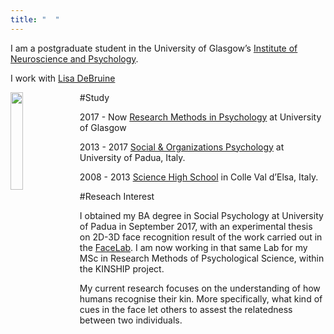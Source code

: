 ```yaml
---
title: "  "
---
```

       
I am a postgraduate student in the University of Glasgow's
[Institute of Neuroscience and Psychology](http://www.gla.ac.uk/researchinstitutes/neurosciencepsychology/).

I work with [Lisa DeBruine](https://github.com/debruine)

<img src="images/profilepic.jpg" 
  style="width: 20%; 
       float: left;
       padding-right: 10px;"> 


#Study

  2017 - Now [Research Methods in Psychology](https://www.gla.ac.uk/postgraduate/taught/psychologicalscienceresearchmethodsof/) at University of Glasgow 

  2013 - 2017 [Social & Organizations Psychology](http://didattica.unipd.it/off/2016/LT/PS/PS1085) at University of Padua, Italy.

  2008 - 2013 [Science High School](http://www.liceovolta.org/) in Colle Val d'Elsa, Italy.

#Reseach Interest

  I obtained my BA degree in Social Psychology at University of Padua in September 2017, with an experimental thesis on   2D-3D face recognition result of the work carried out in the [FaceLab](facelab.org). I am now working in that same Lab for my MSc in Research Methods of Psychological Science, within the KINSHIP project.

  My current research focuses on the understanding of how humans recognise their kin. More specifically, what kind of cues in the face let others to assest the relatedness between two individuals.
